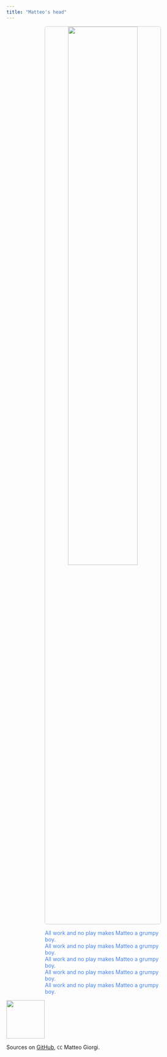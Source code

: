 ```yaml
---
title: "Matteo's head"
---
```









<p align="center">
  <img width="60%" style="border:1px solid #CCCCCC; border-radius: 5px; margin-top:0%" src="assets/jack.png"/>
</p>

<div class="boxed"; style="color:#4582EC; margin-top:5px; margin-left:20%; margin-right:20%">
All work and no play makes Matteo a grumpy boy.</br>
All work and no play makes Matteo a grumpy boy.</br>
All work and no play makes Matteo a grumpy boy.</br>
All work and no play makes Matteo a grumpy boy.</br>
All work and no play makes Matteo a grumpy boy.</br>
</div>

<div class="footer">
  <p><img width=100 src="assets/alien.gif"/></p>
  <p>Sources on <a href="https://github.com/MatteoGiorgi/matteogiorgi.github.io">GitHub</a>, <code>CC</code> Matteo Giorgi.</p>
</div>
